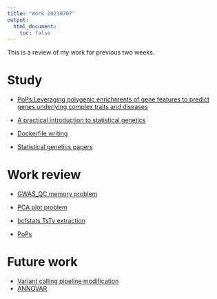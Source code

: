 ```yaml
---
title: "Work 20210707"
output:
  html_document:
    toc: false
---
```


This is a review of my work for previous two weeks.

# Study

  * [PoPs:Leveraging polygenic enrichments of gene features to predict genes underlying complex traits and diseases](https://doi.org/10.1101/2020.09.08.20190561)

  * [A practical introduction to statistical genetics](https://rawgit.com/uqrmaie1/statgen_equations/master/statgen_equations.html)

  * [Dockerfile writing](https://github.com/cumc/bioworkflows/blob/master/GWAS/lmm.dockerfile)

  * [Statistical genetics papers](http://statgen.us/lab-wiki/learning_center/statgen-papers#introductory)

# Work review

  * [GWAS_QC memory problem](https://github.com/UxxUnet/prototype/blob/main/GWAS_QC_Rmem.ipynb)

  * [PCA plot problem](https://github.com/UxxUnet/prototype/blob/main/PCA_plot_problem.ipynb)

  * [bcfstats TsTv extraction](https://github.com/UxxUnet/prototype/blob/main/bcfstatsextract.ipynb)

  * [PoPs](https://github.com/UxxUnet/prototype/blob/main/bcfstatsextract.ipynb)

# Future work

  * [Variant calling pipeline modification](https://github.com/cumc/bioworkflows/blob/master/variant-calling/gatk_joint_calling.ipynb)   
  * [ANNOVAR](https://annovar.openbioinformatics.org/en/latest/)